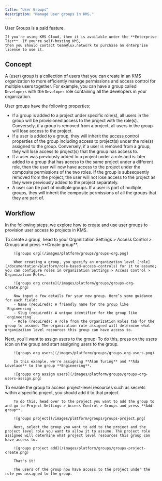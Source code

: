 ```yaml
---
title: "User Groups"
description: "Manage user groups in KMS."
---
```


<Info>
    User Groups is a paid feature.
   
    If you're using KMS Cloud, then it is available under the **Enterprise Tier**. If you're self-hosting KMS,
    then you should contact team@lux.network to purchase an enterprise license to use it.
</Info>

## Concept

A (user) group is a collection of users that you can create in an KMS organization to more efficiently manage permissions and access control for multiple users together. For example, you can have a group called `Developers` with the `Developer` role containing all the developers in your organization.

User groups have the following properties:

- If a group is added to a project under specific role(s), all users in the group will be provisioned access to the project with the role(s). Conversely, if a group is removed from a project, all users in the group will lose access to the project.
- If a user is added to a group, they will inherit the access control properties of the group including access to project(s) under the role(s) assigned to the group. Conversely, if a user is removed from a group, they will lose access to project(s) that the group has access to.
- If a user was previously added to a project under a role and is later added to a group that has access to the same project under a different role, then the user will now have access to the project under the composite permissions of the two roles. If the group is subsequently removed from the project, the user will not lose access to the project as they were previously added to the project separately.
- A user can be part of multiple groups. If a user is part of multiple groups, they will inherit the composite permissions of all the groups that they are part of.

## Workflow

In the following steps, we explore how to create and use user groups to provision user access to projects in KMS.

<Steps>
   <Step title="Creating a group">
        To create a group, head to your Organization Settings > Access Control > Groups and press **Create group**.
        
        ![groups org](/images/platform/groups/groups-org.png)

        When creating a group, you specify an organization level [role](/documentation/platform/role-based-access-controls) for it to assume; you can configure roles in Organization Settings > Access Control > Organization Roles.
        
        ![groups org create](/images/platform/groups/groups-org-create.png)
        
        Now input a few details for your new group. Here’s some guidance for each field:
        - Name (required): A friendly name for the group like `Engineering`.
        - Slug (required): A unique identifier for the group like `engineering`.
        - Role (required): A role from the Organization Roles tab for the group to assume. The organization role assigned will determine what organization level resources this group can have access to.
   </Step>
   <Step title="Adding users to the group">
        Next, you'll want to assign users to the group. To do this, press on the users icon on the group and start assigning users to the group.
        
        ![groups org users](/images/platform/groups/groups-org-users.png)
        
        In this example, we're assigning **Alan Turing** and **Ada Lovelace** to the group **Engineering**.
        
        ![groups org assign users](/images/platform/groups/groups-org-users-assign.png)
   </Step>
   <Step title="Adding the group to a project">
        To enable the group to access project-level resources such as secrets within a specific project, you should add it to that project.

        To do this, head over to the project you want to add the group to and go to Project Settings > Access Control > Groups and press **Add group**.
        
        ![groups project](/images/platform/groups/groups-project.png)
        
        Next, select the group you want to add to the project and the project level role you want to allow it to assume. The project role assigned will determine what project level resources this group can have access to.
        
        ![groups project add](/images/platform/groups/groups-project-create.png)
        
        That's it!
        
        The users of the group now have access to the project under the role you assigned to the group.
   </Step>
</Steps>